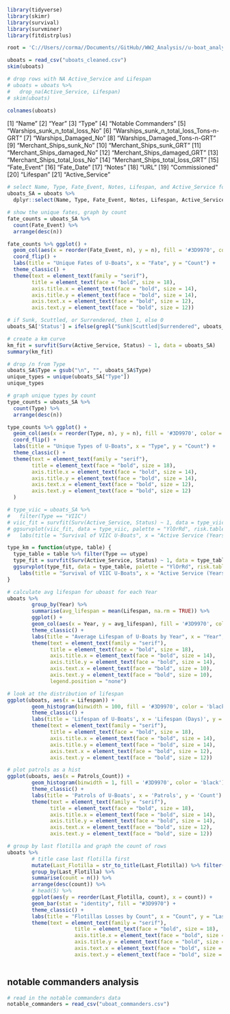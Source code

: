 ```r
library(tidyverse)
library(skimr)
library(survival)
library(survminer)
library(fitdistrplus)

root = 'C://Users//corma//Documents//GitHub//WW2_Analysis//u-boat_analysis.rmd'
```
```r
uboats = read_csv("uboats_cleaned.csv")
skim(uboats)
```
```r
# drop rows with NA Active_Service and Lifespan
# uboats = uboats %>%
#   drop_na(Active_Service, Lifespan)
# skim(uboats)
```
```r
colnames(uboats)
```
[1] "Name"
[2] "Year"
[3] "Type"
[4] "Notable Commanders"
[5] "Warships_sunk_n_total_loss_No"
[6] "Warships_sunk_n_total_loss_Tons-n-GRT"
[7] "Warships_Damaged_No"
[8] "Warships_Damaged_Tons-n-GRT"
[9] "Merchant_Ships_sunk_No"
[10] "Merchant_Ships_sunk_GRT"
[11] "Merchant_Ships_damaged_No"
[12] "Merchant_Ships_damaged_GRT"
[13] "Merchant_Ships_total_loss_No"
[14] "Merchant_Ships_total_loss_GRT"
[15] "Fate_Event"
[16] "Fate_Date"
[17] "Notes"
[18] "URL"
[19] "Commissioned"
[20] "Lifespan"
[21] "Active_Service"

```r
# select Name, Type, Fate_Event, Notes, Lifespan, and Active_Service for Survival analysis
uboats_SA = uboats %>%
  dplyr::select(Name, Type, Fate_Event, Notes, Lifespan, Active_Service, 'Notable Commanders')
```
```r
# show the unique fates, graph by count
fate_counts = uboats_SA %>%
  count(Fate_Event) %>%
  arrange(desc(n))

fate_counts %>% ggplot() +
  geom_col(aes(x = reorder(Fate_Event, n), y = n), fill = '#3D9970', color = 'black') +
  coord_flip() +
  labs(title = "Unique Fates of U-Boats", x = "Fate", y = "Count") +
  theme_classic() +
  theme(text = element_text(family = "serif"),
        title = element_text(face = "bold", size = 18),
        axis.title.x = element_text(face = "bold", size = 14),
        axis.title.y = element_text(face = "bold", size = 14),
        axis.text.x = element_text(face = "bold", size = 12),
        axis.text.y = element_text(face = "bold", size = 12))
```
```r
# if Sunk, Scuttled, or Surrendered, then 1, else 0
uboats_SA['Status'] = ifelse(grepl("Sunk|Scuttled|Surrendered", uboats_SA$Fate_Event), 1, 0)
```

```r
# create a km curve
km_fit = survfit(Surv(Active_Service, Status) ~ 1, data = uboats_SA)
summary(km_fit)
```
```r
# drop /n from Type
uboats_SA$Type = gsub("\n", "", uboats_SA$Type)
unique_types = unique(uboats_SA["Type"])
unique_types
```
```r
# graph unique types by count
type_counts = uboats_SA %>%
  count(Type) %>%
  arrange(desc(n))

type_counts %>% ggplot() +
  geom_col(aes(x = reorder(Type, n), y = n), fill = '#3D9970', color = 'black') +
  coord_flip() +
  labs(title = "Unique Types of U-Boats", x = "Type", y = "Count") +
  theme_classic() +
  theme(text = element_text(family = "serif"),
        title = element_text(face = "bold", size = 18),
        axis.title.x = element_text(face = "bold", size = 14),
        axis.title.y = element_text(face = "bold", size = 14),
        axis.text.x = element_text(face = "bold", size = 12),
        axis.text.y = element_text(face = "bold", size = 12)
  )
```
```r
# type_viic = uboats_SA %>%
#   filter(Type == "VIIC")
# viic_fit = survfit(Surv(Active_Service, Status) ~ 1, data = type_viic)
# ggsurvplot(viic_fit, data = type_viic, palette = "YlOrRd", risk.table = F, conf.int = T) +
#   labs(title = "Survival of VIIC U-Boats", x = "Active Service (Years)")

type_km = function(utype, table) {
  type_table = table %>% filter(Type == utype)
  type_fit = survfit(Surv(Active_Service, Status) ~ 1, data = type_table)
  ggsurvplot(type_fit, data = type_table, palette = "YlOrRd", risk.table = F, conf.int = T) +
    labs(title = "Survival of VIIC U-Boats", x = "Active Service (Years)")
}
```
```r
# calculate avg lifespan for uboast for each Year
uboats %>%
        group_by(Year) %>%
        summarise(avg_lifespan = mean(Lifespan, na.rm = TRUE)) %>%
        ggplot() +
        geom_col(aes(x = Year, y = avg_lifespan), fill = '#3D9970', color = 'black') +
        theme_classic() +
        labs(title = "Average Lifespan of U-Boats by Year", x = "Year", y = "Average Lifespan") +
        theme(text = element_text(family = "serif"),
              title = element_text(face = "bold", size = 18),
              axis.title.x = element_text(face = "bold", size = 14),
              axis.title.y = element_text(face = "bold", size = 14),
              axis.text.x = element_text(face = "bold", size = 10),
              axis.text.y = element_text(face = "bold", size = 10),
              legend.position = "none")
```

```r
# look at the distribution of lifespan
ggplot(uboats, aes(x = Lifespan)) +
        geom_histogram(binwidth = 100, fill = '#3D9970', color = 'black') +
        theme_classic() +
        labs(title = 'Lifespan of U-Boats', x = 'Lifespan (Days)', y = 'Count') +
        theme(text = element_text(family = "serif"),
              title = element_text(face = "bold", size = 18),
              axis.title.x = element_text(face = "bold", size = 14),
              axis.title.y = element_text(face = "bold", size = 14),
              axis.text.x = element_text(face = "bold", size = 12),
              axis.text.y = element_text(face = "bold", size = 12))
```
```r
# plot patrols as a hist
ggplot(uboats, aes(x = Patrols_Count)) +
        geom_histogram(binwidth = 1, fill = '#3D9970', color = 'black') +
        theme_classic() +
        labs(title = 'Patrols of U-Boats', x = 'Patrols', y = 'Count') +
        theme(text = element_text(family = "serif"),
              title = element_text(face = "bold", size = 18),
              axis.title.x = element_text(face = "bold", size = 14),
              axis.title.y = element_text(face = "bold", size = 14),
              axis.text.x = element_text(face = "bold", size = 12),
              axis.text.y = element_text(face = "bold", size = 12))
```
```r
# group by last flotilla and graph the count of rows
uboats %>%
        # title case last flotilla first
        mutate(Last_Flotilla = str_to_title(Last_Flotilla)) %>% filter(event == 1) %>%
        group_by(Last_Flotilla) %>%
        summarise(count = n()) %>%
        arrange(desc(count)) %>%
        # head(5) %>%
        ggplot(aes(y = reorder(Last_Flotilla, count), x = count)) +
        geom_bar(stat = "identity", fill = "#3D9970") +
        theme_classic() +
        labs(title = "Flotillas Losses by Count", x = "Count", y = "Last Flotilla") +
        theme(text = element_text(family = "serif"),
                      title = element_text(face = "bold", size = 18),
                      axis.title.x = element_text(face = "bold", size = 14, angle = 90, hjust = 1),
                      axis.title.y = element_text(face = "bold", size = 14),
                      axis.text.x = element_text(face = "bold", size = 12),
                      axis.text.y = element_text(face = "bold", size = 12))
```
```r

```

## notable commanders analysis
```r
# read in the notable commanders data
notable_commanders = read_csv("uboat_commanders.csv")

```
```r

```
